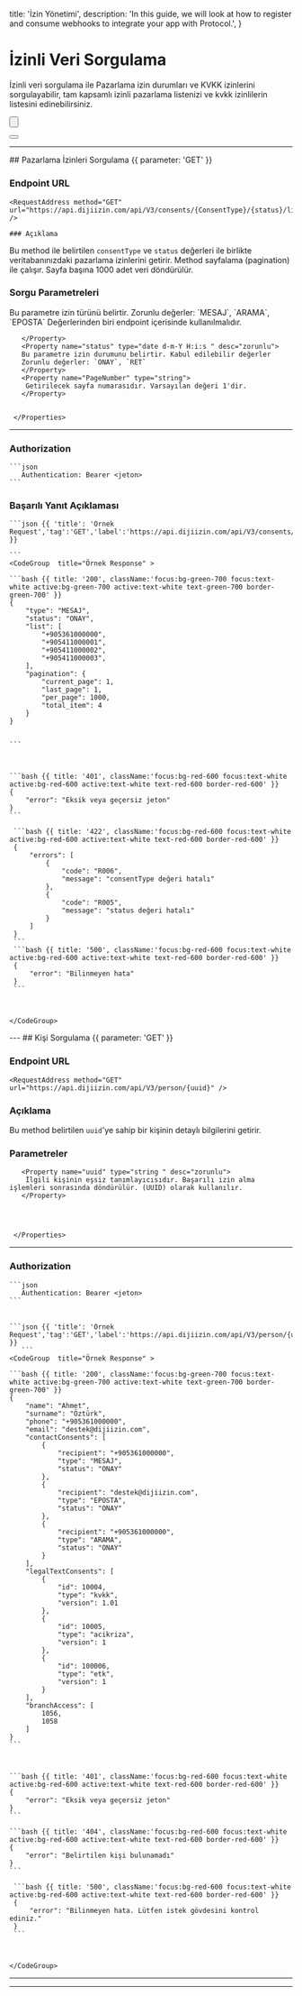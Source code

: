  title: 'İzin Yönetimi',
  description:
    'In this guide, we will look at how to register and consume webhooks to integrate your app with Protocol.',
}

# İzinli Veri Sorgulama

İzinli veri sorgulama ile Pazarlama izin durumları ve KVKK izinlerini sorgulayabilir, tam kapsamlı izinli pazarlama listenizi ve kvkk izinlilerin listesini edinebilirsiniz.



<div className="not-prose">

  <Button
    href="#pazarlama-izinleri-sorgulama"
    variant="text"
    arrow="right"
    children="Pazarlama izinleri sorgulama"
  />
</div>
<div className="not-prose">
  <Button
      href="#kisi-izinleri"
      variant="text"
      arrow="right"
      children="Kişi Sorgulama"
    />

</div>

---



<Row>

  <Col>
  ## Pazarlama İzinleri Sorgulama  {{ parameter: 'GET' }}


  ### Endpoint URL
    <RequestAddress method="GET" url="https://api.dijiizin.com/api/V3/consents/{ConsentType}/{status}/list/{PageNumber}" />

    ### Açıklama

Bu method ile belirtilen `consentType` ve `status` değerleri ile birlikte veritabanınızdaki pazarlama izinlerini getirir. Method sayfalama (pagination) ile çalışır. Sayfa başına 1000 adet veri döndürülür.

### Sorgu Parametreleri
 <Properties>
       <Property name="ConsentType " type="string" desc="zorunlu">
         Bu parametre izin türünü belirtir.
         Zorunlu değerler: `MESAJ`, `ARAMA`, `EPOSTA`
         Değerlerinden biri endpoint içerisinde kullanılmalıdır.

       </Property>
       <Property name="status" type="date d-m-Y H:i:s " desc="zorunlu">
       Bu parametre izin durumunu belirtir. Kabul edilebilir değerler
       Zorunlu değerler: `ONAY`, `RET`
       </Property>
       <Property name="PageNumber" type="string">
        Getirilecek sayfa numarasıdır. Varsayılan değeri 1'dir.
       </Property>


     </Properties>
---
### Authorization

    ```json
       Authentication: Bearer <jeton>
    ```

### Başarılı Yanıt Açıklaması

 <Table data={[
     { "Parametre": "type", "Açıklama": "İzin türü (MESAJ, ARAMA, EPOSTA)" },
     { "Parametre": "status", "Açıklama": "İzin durumu (ONAY, RET)" },
     { "Parametre": "list", "Açıklama": "sorgulanan alıcı listesi" },
     { "Parametre": "pagination.current_page", "Açıklama": "Bulunduğunuz sayfa numarası" },
     { "Parametre": "pagination.last_page", "Açıklama": "Toplam sayfa sayısı" },
     { "Parametre": "pagination.per_page", "Açıklama": "Her sayfadaki öğe sayısı." },
     { "Parametre": "pagination.total_item", "Açıklama": "Toplam öğe sayısı" }
   ]} />

  </Col>
  <Col sticky>

    ```json {{ 'title': 'Örnek Request','tag':'GET','label':'https://api.dijiizin.com/api/V3/consents/{ConsentType}/{status}/list/{PageNumber}' }}

    ```
    <CodeGroup  title="Örnek Response" >

    ```bash {{ title: '200', className:'focus:bg-green-700 focus:text-white active:bg-green-700 active:text-white text-green-700 border-green-700' }}
    {
        "type": "MESAJ",
        "status": "ONAY",
        "list": [
            "+905361000000",
            "+905411000001",
            "+905411000002",
            "+905411000003",
        ],
        "pagination": {
            "current_page": 1,
            "last_page": 1,
            "per_page": 1000,
            "total_item": 4
        }
    }


    ```



    ```bash {{ title: '401', className:'focus:bg-red-600 focus:text-white active:bg-red-600 active:text-white text-red-600 border-red-600' }}
    {
        "error": "Eksik veya geçersiz jeton"
    }
    ```

     ```bash {{ title: '422', className:'focus:bg-red-600 focus:text-white active:bg-red-600 active:text-white text-red-600 border-red-600' }}
     {
         "errors": [
             {
                 "code": "R006",
                 "message": "consentType değeri hatalı"
             },
             {
                 "code": "R005",
                 "message": "status değeri hatalı"
             }
         ]
     }
     ```
     ```bash {{ title: '500', className:'focus:bg-red-600 focus:text-white active:bg-red-600 active:text-white text-red-600 border-red-600' }}
     {
         "error": "Bilinmeyen hata"
     }
     ```



    </CodeGroup>


  </Col>

</Row>
---
<Row>

  <Col>
  ## Kişi Sorgulama  {{ parameter: 'GET' }}


  ### Endpoint URL
    <RequestAddress method="GET" url="https://api.dijiizin.com/api/V3/person/{uuid}" />

  ### Açıklama

Bu method belirtilen `uuid`'ye sahip bir kişinin detaylı bilgilerini getirir.

### Parametreler
 <Properties>

       <Property name="uuid" type="string " desc="zorunlu">
        İlgili kişinin eşsiz tanımlayıcısıdır. Başarılı izin alma işlemleri sonrasında döndürülür. (UUID) olarak kullanılır.
       </Property>




     </Properties>
---
### Authorization

    ```json
       Authentication: Bearer <jeton>
    ```

 <Table data={[
     { "Parametre": "name", "Açıklama"    : "Kişinin adı" },
     { "Parametre": "surname", "Açıklama" : "Kişinin soyadı" },
     { "Parametre": "phone", "Açıklama"   : "Kişinin telefon numarası" },
     { "Parametre": "email", "Açıklama"   : "Kişinin eposta adresi" },
     { "Parametre": "contactConsents",   "Açıklama": "Kişinin pazarlama izinleri durumu" },
     { "Parametre": "legalTextConsents", "Açıklama": "Kişiye kayıtlı hukuki metin onayları" },
     { "Parametre": "branchAccess",      "Açıklama": "Erişim verilen şubeler. Eğer herhangi bir şubeye atanmamış ise istek içerisinde gönderilmez" }
   ]} />


  </Col>
  <Col sticky>

    ```json {{ 'title': 'Örnek Request','tag':'GET','label':'https://api.dijiizin.com/api/V3/person/{uuid}' }}
       ```
    <CodeGroup  title="Örnek Response" >

    ```bash {{ title: '200', className:'focus:bg-green-700 focus:text-white active:bg-green-700 active:text-white text-green-700 border-green-700' }}
    {
        "name": "Ahmet",
        "surname": "Öztürk",
        "phone": "+905361000000",
        "email": "destek@dijiizin.com",
        "contactConsents": [
            {
                "recipient": "+905361000000",
                "type": "MESAJ",
                "status": "ONAY"
            },
            {
                "recipient": "destek@dijiizin.com",
                "type": "EPOSTA",
                "status": "ONAY"
            },
            {
                "recipient": "+905361000000",
                "type": "ARAMA",
                "status": "ONAY"
            }
        ],
        "legalTextConsents": [
            {
                "id": 10004,
                "type": "kvkk",
                "version": 1.01
            },
            {
                "id": 10005,
                "type": "acikriza",
                "version": 1
            },
            {
                "id": 100006,
                "type": "etk",
                "version": 1
            }
        ],
        "branchAccess": [
            1056,
            1058
        ]
    }
    ```



    ```bash {{ title: '401', className:'focus:bg-red-600 focus:text-white active:bg-red-600 active:text-white text-red-600 border-red-600' }}
    {
        "error": "Eksik veya geçersiz jeton"
    }
    ```

    ```bash {{ title: '404', className:'focus:bg-red-600 focus:text-white active:bg-red-600 active:text-white text-red-600 border-red-600' }}
    {
        "error": "Belirtilen kişi bulunamadı"
    }
    ```

     ```bash {{ title: '500', className:'focus:bg-red-600 focus:text-white active:bg-red-600 active:text-white text-red-600 border-red-600' }}
     {
         "error": "Bilinmeyen hata. Lütfen istek gövdesini kontrol ediniz."
     }
     ```



    </CodeGroup>


  </Col>

</Row>

---




---


